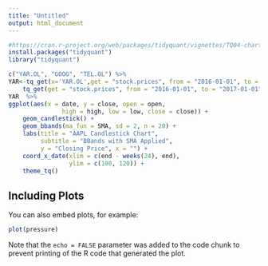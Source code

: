 ---
title: "Untitled"
output: html_document
---

```{r setup, include=FALSE}
#https://cran.r-project.org/web/packages/tidyquant/vignettes/TQ04-charting-with-tidyquant.html
install.packages("tidyquant")
library("tidyquant")
``````


```{r cars}
c("YAR.OL", "GOOG", "TEL.OL") %>%
YAR<-tq_get(x='YAR.OL',get = "stock.prices", from = "2016-01-01", to = "2017-01-01")
    tq_get(get = "stock.prices", from = "2016-01-01", to = "2017-01-01")
YAR  %>%
ggplot(aes(x = date, y = close, open = open,
               high = high, low = low, close = close)) +
    geom_candlestick() +
    geom_bbands(ma_fun = SMA, sd = 2, n = 20) +
    labs(title = "AAPL Candlestick Chart", 
         subtitle = "BBands with SMA Applied", 
         y = "Closing Price", x = "") + 
    coord_x_date(xlim = c(end - weeks(24), end),
                 ylim = c(100, 120)) + 
    theme_tq()
```

## Including Plots

You can also embed plots, for example:

```{r pressure, echo=FALSE}
plot(pressure)
```

Note that the `echo = FALSE` parameter was added to the code chunk to prevent printing of the R code that generated the plot.
